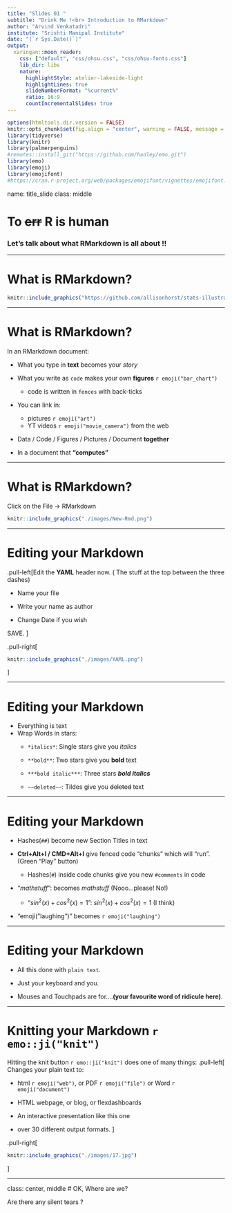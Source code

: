 ```yaml
---
title: "Slides 01 "
subtitle: "Drink Me !<br> Introduction to RMarkdown"
author: "Arvind Venkatadri"
institute: "Srishti Manipal Institute"
date: "(`r Sys.Date()`)"
output:
  xaringan::moon_reader:
    css: ["default", "css/ohsu.css", "css/ohsu-fonts.css"]
    lib_dir: libs
    nature:
      highlightStyle: atelier-lakeside-light
      highlightLines: true
      slideNumberFormat: "%current%"
      ratio: 16:9
      countIncrementalSlides: true
---
```


```r
options(htmltools.dir.version = FALSE)
knitr::opts_chunk$set(fig.align = "center", warning = FALSE, message = FALSE, comment = NA, dpi = 300, cache = FALSE)
library(tidyverse)
library(knitr)
library(palmerpenguins)
#remotes::install_git("https://github.com/hadley/emo.git")
library(emo)
library(emoji)
library(emojifont) 
#https://cran.r-project.org/web/packages/emojifont/vignettes/emojifont.html


```

name: title_slide
class: middle

# To ~~err~~ R is human

### Let's talk about what RMarkdown is all about !!


---

# What is RMarkdown?

```r
knitr::include_graphics("https://github.com/allisonhorst/stats-illustrations/raw/master/rstats-artwork/rmarkdown_wizards.png")
```

---

# What is RMarkdown?
In an RMarkdown document:

- What you type in **text** becomes your *story*

- What you write as `code` makes your own **figures** 
`r emoji("bar_chart")`
    - code is written in ```fences``` with back-ticks

- You can link in:
    - pictures `r emoji("art")`
    - YT videos `r emoji("movie_camera")` from the web

- Data / Code / Figures / Pictures / Document  **together** 

- In a document that **"computes"**

---

# What is RMarkdown?

Click on the File -> RMarkdown

```r

knitr::include_graphics("./images/New-Rmd.png")
```

---

# Editing your Markdown

.pull-left[Edit the **YAML** header now. ( The stuff at the top between the three dashes)

- Name your file

- Write your name as author

- Change Date if you wish

SAVE.
]

.pull-right[
```r

knitr::include_graphics("./images/YAML.png")

```

]

---

# Editing your Markdown

- Everything is text
- Wrap Words in stars:
    - ```*italics*```: Single stars give you *italics*
    
    - ```**bold**```: Two stars give you **bold** text
    
    - ```***bold italic***```: Three stars ***bold italics***
    
    - ```~~deleted~~```: Tildes give you ~~deleted~~ text

---

# Editing your Markdown


- Hashes(`##`) become new Section Titles in text

- **Ctrl+Alt+I / CMD+Alt+I** give fenced code "chunks" which will "run". (Green "Play" button)
     - Hashes(`#`) inside code chunks give you new `#comments` in code
     
- "$mathstuff$": becomes $math stuff$ (Nooo...please! No!)

  - "$sin^2(x)+cos^2(x) = 1$":   $sin^2(x)+cos^2(x) = 1$ (I think)
  
- "emoji("laughing")" becomes `r emoji("laughing")`

---

# Editing your Markdown

- All this done with `plain text`. 

- Just your keyboard and you. 

- Mouses and Touchpads are for....**(your favourite word of ridicule here)**.

---

# Knitting your Markdown `r emo::ji("knit")`

Hitting the knit button `r emo::ji("knit")` does one of many things:
.pull-left[
Changes your plain text to:

- html `r emoji("web")`, or PDF `r emoji("file")` or Word `r emoji("document")`

- HTML webpage, or blog, or flexdashboards

- An interactive presentation like this one

- over 30 different output formats. 
]

.pull-right[
```r
knitr::include_graphics("./images/17.jpg")
```

]

---

class: center, middle
# OK, Where are we?

Are there any silent tears ? 

